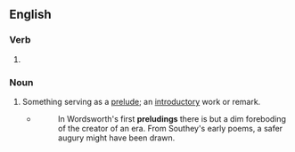 ==English==

===Verb===
{{head|en|verb form}}

# {{present participle of|en|prelude|nocat=1}}

===Noun===
{{en-noun}}

# Something serving as a [[prelude]]; an [[introductory]] work or remark.
#* {{rfdatek|en|Edgar Allan Poe}}
#*: In Wordsworth's first '''preludings''' there is but a dim foreboding of the creator of an era. From Southey's early poems, a safer augury might have been drawn.